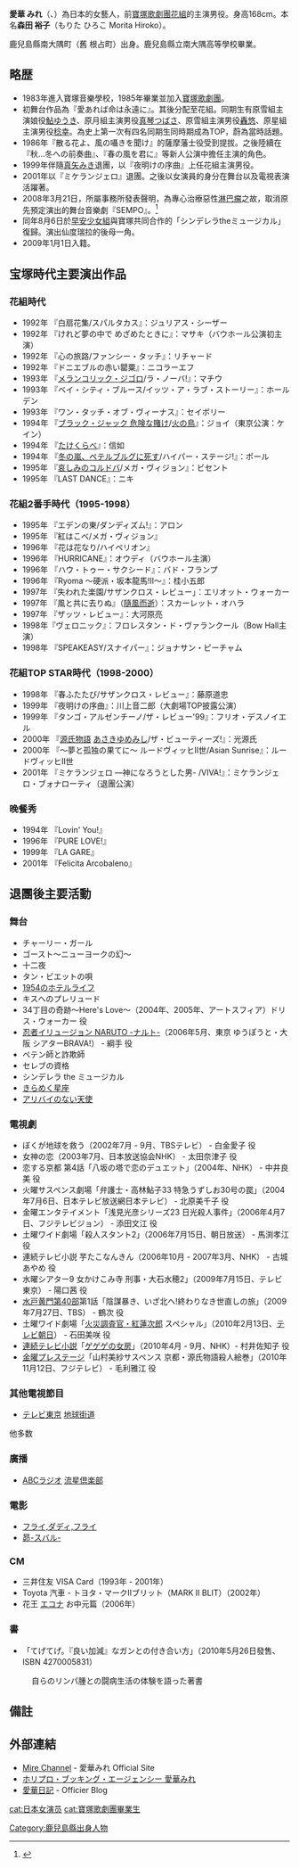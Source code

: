 {{blpsources|time=2020-04-17}}
{{Rough translation}}
{{Infobox entertainer
| name = 愛華 みれ
|type=女演员
| 本名 = 森田 裕子
| 別名 = タモ (Ta Mo)
| 出生地 = {{flagicon|JPN}}[[鹿兒島縣|鹿兒島縣]]南大隅町
| 國籍 = [[日本|日本]]
| 民族 =
| 生年 = 1964
| 生月 = 11
| 生日 = 29
| 没年 =
| 没月 =
| 没日 =
| 職業 = 演員
| 活跃年代 = 1985年 - 現在
| website = [http://www.mire-channel.com/ Mire Channel]
}}

'''愛華 みれ'''（{{lang-ja|あいか みれ}}、{{bd|1964年|11月29日||}}）為日本的女藝人，前[[寶塚歌劇團|寶塚歌劇團]][[花組|花組]]的主演男役。身高168cm。本名'''森田 裕子'''（もりた ひろこ Morita Hiroko）。

鹿兒島縣南大隅町（舊 根占町）出身。鹿兒島縣立南大隅高等學校畢業。

== 略歴 ==
*1983年進入寶塚音樂學校，1985年畢業並加入[[寶塚歌劇團|寶塚歌劇團]]。
*初舞台作品為『愛あれば命は永遠に』。其後分配至花組。同期生有原雪組主演娘役[[鮎ゆうき|鮎ゆうき]]、原月組主演男役[[真琴つばさ|真琴つばさ]]、原雪組主演男役[[轟悠|轟悠]]、原星組主演男役[[稔幸|稔幸]]。為史上第一次有四名同期生同時期成為TOP，蔚為當時話題。
*1986年『散る花よ、風の囁きを聞け』的薩摩藩士役受到提拔。之後陸續在『秋…冬への前奏曲』、『春の風を君に』等新人公演中擔任主演的角色。
*1999年伴隨[[真矢みき|真矢みき]]退團，以『夜明けの序曲』上任花組主演男役。
*2001年以『ミケランジェロ』退團。之後以女演員的身分在舞台以及電視表演活躍著。
*2008年3月21日，所屬事務所發表聲明，為專心治療惡性[[淋巴瘤|淋巴瘤]]之故，取消原先預定演出的舞台音樂劇『SEMPO』。<ref>{{cite web
 |date        = 2008-03-22
 |url         = http://www.sponichi.co.jp/entertainment/news/2008/03/22/02.html
 |title       = 愛華みれ“リンパ腫”治療で舞台降板
 |publisher   = [[スポニチ|スポニチ]]
 |accessdate  = 2008年3月22日
 |deadurl     = yes
 |archiveurl  = https://web.archive.org/web/20080531150429/http://www.sponichi.co.jp/entertainment/news/2008/03/22/02.html
 |archivedate = 2008年5月31日
}}</ref>
*同年8月6日於[[早安少女組|早安少女組]]與寶塚共同合作的「シンデレラtheミュージカル」復歸。演出仙度瑞拉的後母一角。
*2009年1月1日入籍。

== 宝塚時代主要演出作品 ==
===花組時代===
* 1992年 『白扇花集/スパルタカス』：ジュリアス・シーザー
* 1992年 『けれど夢の中で めざめたときに』：マサキ（バウホール公演初主演）
* 1992年 『心の旅路/ファンシー・タッチ』：リチャード
* 1992年 『ドニエブルの赤い罌粟』：ニコラーエフ
* 1993年 『[[メランコリック・ジゴロ_-あぶない相続人-|メランコリック・ジゴロ]]/ラ・ノーバ!』：マチウ
* 1993年 『ベイ・シティ・ブルース/イッツ・ア・ラブ・ストーリー』：ホールデン
* 1993年 『ワン・タッチ・オブ・ヴィーナス』：セイボリー
* 1994年 『[[ブラック・ジャック_危険な賭け|ブラック・ジャック 危険な賭け]]/[[火の鳥_(漫画)|火の鳥]]』：ジョイ（東京公演：ケイン）
* 1994年 『[[たけくらべ|たけくらべ]]』：信如
* 1994年 『[[宝塚歌劇団によって舞台化された作品の一覧#スペードの女王|冬の嵐、ペテルブルグに死す]]/ハイパー・ステージ!』：ポール
* 1995年 『[[哀しみのコルドバ|哀しみのコルドバ]]/メガ・ヴィジョン』：ビセント
* 1995年 『LAST DANCE』：ニキ

=== 花組2番手時代（1995-1998） ===
* 1995年 『エデンの東/ダンディズム!』：アロン
* 1995年 『紅はこべ/メガ・ヴィジョン』
* 1996年 『花は花なり/ハイペリオン』
* 1996年 『HURRICANE』：オウディ（バウホール主演）
* 1996年 『ハウ・トゥー・サクシード』：バド・フランプ
* 1996年 『Ryoma 〜硬派・坂本龍馬!II〜』：桂小五郎
* 1997年 『失われた楽園/サザンクロス・レビュー」：エリオット・ウォーカー
* 1997年 『風と共に去りぬ』（[[隨風而逝|隨風而逝]]）：スカーレット・オハラ
* 1997年 『ザッツ・レビュー』：大河原亮
* 1998年『ヴェロニック』：フロレスタン・ド・ヴァランクール（Bow Hall主演）
* 1998年 『SPEAKEASY/スナイパー』：ジョナサン・ピーチャム

=== 花組TOP STAR時代（1998-2000） ===
* 1998年 『春ふたたび/サザンクロス・レビュー』：藤原道忠
* 1999年 『夜明けの序曲』：川上音二郎（大劇場TOP披露公演）
* 1999年 『タンゴ・アルゼンチーノ/ザ・レビュー'99』：フリオ・デスノイエル
* 2000年 『[[源氏物語|源氏物語]] [[あさきゆめみし|あさきゆめみし]]/ザ・ビューティーズ!』：光源氏
* 2000年 『〜夢と孤独の果てに〜 ルードヴィッヒII世/Asian Sunrise』：ルードヴィッヒII世
* 2001年 『ミケランジェロ ―神になろうとした男- /VIVA!』：ミケランジェロ・ブォナローティ（退團公演）

=== 晚餐秀 ===
* 1994年 『Lovin' You!』
* 1996年 『PURE LOVE!』
* 1999年 『LA GARE』
* 2001年 『Felicita Arcobaleno』

== 退團後主要活動 ==
=== 舞台 ===
* チャーリー・ガール
* ゴースト〜ニューヨークの幻〜
* 十二夜
* タン・ビエットの唄
* [http://www.t1010.jp/html/calender/2004/04/04.htm 1954のホテルライフ] {{Wayback|url=http://www.t1010.jp/html/calender/2004/04/04.htm |date=20100109174523 }}
* キスへのプレリュード
* 34丁目の奇跡〜Here's Love〜（2004年、2005年、アートスフィア）ドリス・ウォーカー 役
* [[NARUTO_-ナルト-#舞台|忍者イリュージョン NARUTO -ナルト-]]（2006年5月、東京 ゆうぽうと・大阪 シアターBRAVA!） - 綱手 役
* ペテン師と詐欺師
* セレブの資格
* シンデレラ the ミュージカル
* [http://www.gingeki.jp/performance/index.php?date=200905 きらめく星座] {{Wayback|url=http://www.gingeki.jp/performance/index.php?date=200905 |date=20100722060731 }}
* [http://www.tglobe.net/lineup/past/alibi.html アリバイのない天使] {{Wayback|url=http://www.tglobe.net/lineup/past/alibi.html |date=20151208234752 }}

=== 電視劇 ===
* ぼくが地球を救う（2002年7月 - 9月、TBSテレビ） - 白金愛子 役
* 女神の恋（2003年7月、日本放送協会NHK） - 太田奈津子 役
* 恋する京都 第4話「八坂の塔で恋のデュエット」（2004年、NHK） - 中井良美 役
* 火曜サスペンス劇場「弁護士・高林鮎子33 特急うずしお30号の罠」（2004年7月6日、日本テレビ放送網日本テレビ） - 北原美千子 役
* 金曜エンタテイメント「浅見光彦シリーズ23 日光殺人事件」（2006年4月7日、フジテレビジョン） - 添田文江 役
* 土曜ワイド劇場「殺人スタント2」（2006年7月15日、朝日放送） - 馬渕孝江 役
* 連続テレビ小説 芋たこなんきん（2006年10月 - 2007年3月、NHK） - 古城あやめ 役
* 水曜シアター9 女かけこみ寺 刑事・大石水穂2」（2009年7月15日、テレビ東京） - 陽口茜 役
* [[水戸黄門_(パナソニック_ドラマシアター)|水戸黄門]][[水戸黄門_(里見浩太朗)|第40部]]第1話「陰謀暴き、いざ北へ!終わりなき世直しの旅」（2009年7月27日、TBS） - 鶴次 役
* 土曜ワイド劇場「[[火災調査官・紅蓮次郎|火災調査官・紅蓮次郎]] スペシャル」（2010年2月13日、[[テレビ朝日|テレビ朝日]]） - 石田美咲 役
* [[連続テレビ小説|連続テレビ小説]]「[[ゲゲゲの女房|ゲゲゲの女房]]」（2010年4月 - 9月、NHK）- 村井佐知子 役
* [[金曜プレステージ|金曜プレステージ]]「山村美紗サスペンス 京都・源氏物語殺人絵巻」（2010年11月12日、フジテレビ） - 毛利雅江 役

=== 其他電視節目 ===
* [[テレビ東京|テレビ東京]] [[地球街道|地球街道]]
他多数

=== 廣播 ===
* [[ABCラジオ|ABCラジオ]] [[流星倶楽部|流星倶楽部]]

=== 電影 ===
* [[フライ,ダディ,フライ|フライ,ダディ,フライ]]
* [[昴_(漫画)#映画|昴-スバル-]]

=== CM ===
* 三井住友 VISA Card（1993年 - 2001年）
* Toyota 汽車 - トヨタ・マークIIブリット（MARK II BLIT）（2002年）
* 花王 [[エコナ|エコナ]] お中元篇（2006年）

=== 書 ===
* 「てげてげ。『良い加減』なガンとの付き合い方」（2010年5月26日發售、ISBN 4270005831）
:自らのリンパ腫との闘病生活の体験を語った著書

== 備註 ==
<references/>

== 外部連結 ==
* [http://www.mire-channel.com/ Mire Channel] {{Wayback|url=http://www.mire-channel.com/ |date=20100915024822 }} - 愛華みれ Official Site
* [https://web.archive.org/web/20101209072147/http://hba.horipro.co.jp/talent/aikamire.html ホリプロ・ブッキング・エージェンシー 愛華みれ]
* [https://web.archive.org/web/20110104062019/http://aikamire.blog.ocn.ne.jp/ 愛華日記] - Officier Blog

{{DEFAULTSORT:Aika Mire}}
[[Category:鹿兒島縣出身人物|Category:鹿兒島縣出身人物]]
[[cat:日本女演员|cat:日本女演员]]
[[cat:寶塚歌劇團畢業生|cat:寶塚歌劇團畢業生]]